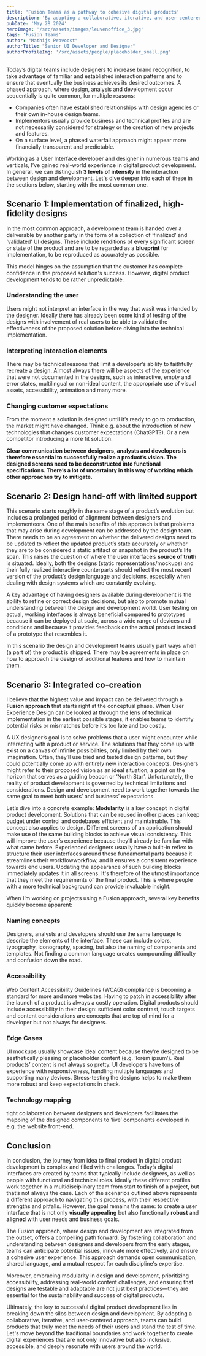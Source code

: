 ```yaml
---
title: 'Fusion Teams as a pathway to cohesive digital products'
description: 'By adopting a collaborative, iterative, and user-centered approach, teams can build products that truly meet the needs of their users and stand the test of time.'
pubDate: 'May 28 2024'
heroImage: '/src/assets/images/leuvenoffice_3.jpg'
tags: 'Fusion Teams'
author: "Mathijs Provoost"
authorTitle: "Senior UI Developer and Designer"
authorProfileImg: '/src/assets/people/placeholder_small.png'
---
```


<LayoutSection backgroundColor="dark">
    <p>Today’s digital teams include designers to increase brand recognition, to take advantage of familiar and established interaction patterns and to ensure that eventually the business achieves its desired outcomes. A phased approach, where design, analysis and development occur sequentially is quite common, for multiple reasons:</p>
    <ul>
        <li>Companies often have established relationships with design agencies or their own in-house design teams.</li>
        <li>Implementors usually provide business and technical profiles and are not necessarily considered for strategy or the creation of new projects and features.</li>
        <li>On a surface level, a phased waterfall approach might appear more financially transparent and predictable.</li>
    </ul>
    <p>Working as a User Interface developer and designer in numerous teams and verticals, I’ve gained real-world experience in digital product development. In general, we can distinguish <strong>3 levels of intensity</strong> in the interaction between design and development. Let's dive deeper into each of these in the sections below, starting with the most common one.</p>
</LayoutSection>

<LayoutSection>
    <h2>Scenario 1: Implementation of finalized, high-fidelity designs </h2>
    <p>In the most common approach, a development team is handed over a deliverable by another party in the form of a collection of ‘finalized’ and ‘validated’ UI designs. These include renditions of every significant screen or state of the product and are to be regarded as a <strong>blueprint</strong> for implementation, to be reproduced as accurately as possible.</p>
    <p>This model hinges on the assumption that the customer has complete confidence in the proposed solution's success. However, digital product development tends to be rather unpredictable.</p>
    <h3>Understanding the user</h3>
    <p>Users might not interpret an interface in the way that wasit was intended by the designer. Ideally there has already been some kind of testing of the designs with involvement of real users to be able to validate the effectiveness of the proposed solution before diving into the technical implementation.</p>
    <h3>Interpreting interaction elements</h3>
    <p>There may be technical reasons that limit a developer’s ability to faithfully recreate a design. Almost always there will be aspects of the experience that were not documented in the designs, such as interactive, empty and error states, multilingual or non-ideal content, the appropriate use of visual assets, accessibility, animation and many more.</p>
    <h3>Changing customer expectations</h3>
    <p>From the moment a solution is designed until it’s ready to go to production, the market might have changed. Think e.g. about the introduction of new technologies that changes customer expectations (ChatGPT?). Or a new competitor introducing a more fit solution.</p>
    <p><strong>Clear communication between designers, analysts and developers is therefore essential to successfully realize a product’s vision. The designed screens need to be deconstructed into functional specifications. There’s a lot of uncertainty in this way of working which other approaches try to mitigate.</strong></p>
    <h2>Scenario 2: Design hand-off with limited support </h2>
    <p>This scenario starts roughly in the same stage of a product’s evolution but includes a prolonged period of alignment between designers and implementeors. One of the main benefits of this approach is that problems that may arise during development can be addressed by the design team. There needs to be an agreement on whether the delivered designs need to be updated to reflect the updated product’s state accurately or whether they are to be considered a static artifact or snapshot in the product’s life span. This raises the question of where the user interface’s <strong>source of truth</strong> is situated. Ideally, both the designs (static representations/mockups) and their fully realized interactive counterparts should reflect the most recent version of the product’s design language and decisions, especially when dealing with design systems which are constantly evolving.</p>
    <p>A key advantage of having designers available during development is the ability to refine or correct design decisions, but also to promote mutual understanding between the design and development world. User testing on actual, working interfaces is always beneficial compared to prototypes because it can be deployed at scale, across a wide range of devices and conditions and because it provides feedback on the actual product instead of a prototype that resembles it.</p>
    <p>In this scenario the design and development teams usually part ways when (a part of) the product is shipped. There may be agreements in place on how to approach the design of additional features and how to maintain them.</p>
    <h2>Scenario 3: Integrated co-creation </h2>
    <p>I believe that the highest value and impact can be delivered through a <strong>Fusion approach</strong> that starts right at the conceptual phase. When User Experience Design can be looked at through the lens of technical implementation in the earliest possible stages, it enables teams to identify potential risks or mismatches before it’s too late and too costly.</p>
    <p>A UX designer’s goal is to solve problems that a user might encounter while interacting with a product or service. The solutions that they come up with exist on a canvas of infinite possibilities, only limited by their own imagination. Often, they’ll use tried and tested design patterns, but they could potentially come up with entirely new interaction concepts. Designers might refer to their proposed vision as an ideal situation, a point on the horizon that serves as a guiding beacon or ‘North Star’. Unfortunately, the reality of product development is governed by technical limitations and considerations. Design and development need to work together towards the same goal to meet both users’ and business’ expectations.</p>
    <p>Let’s dive into a concrete example: <strong>Modularity</strong> is a key concept in digital product development. Solutions that can be reused in other places can keep budget under control and codebases efficient and maintainable. This concept also applies to design. Different screens of an application should make use of the same building blocks to achieve visual consistency. This will improve the user’s experience because they’ll already be familiar with what came before. Experienced designers usually have a built-in reflex to structure their user interfaces around these fundamental parts because it streamlines their workflowworkflow, and it ensures a consistent experience towards end users. Updating the appearance of such building blocks immediately updates it in all screens. It's therefore of the utmost importance that they meet the requirements of the final product. This is where people with a more technical background can provide invaluable insight.</p>
    <p>When I’m working on projects using a Fusion approach, several key benefits quickly become apparent:</p>
    <h3>Naming concepts</h3>
    <p>Designers, analysts and developers should use the same language to describe the elements of the interface. These can include colors, typography, iconography, spacing, but also the naming of components and templates. Not finding a common language creates compounding difficulty and confusion down the road.</p>
    <ContentImage loading="lazy" class='mx-auto shadow-xl shadow-primary/20 rounded-xl overflow-hidden'
            src='/src/assets/images/insights/design-pillars/naming_concepts.png' 
            alt=''
            width="1349"
            height="504"
    />
    <h3>Accessibility</h3>
    <p>Web Content Accessibility Guidelines (WCAG) compliance is becoming a standard for more and more websites. Having to patch in accessibility after the launch of a product is always a costly operation. Digital products should include accessibility in their design: sufficient color contrast, touch targets and content considerations are concepts that are top of mind for a developer but not always for designers.</p>
    <ContentImage loading="lazy" class='mx-auto shadow-xl shadow-primary/20 rounded-xl overflow-hidden'
            src='/src/assets/images/insights/design-pillars/accessibility.png' 
            width="729"
            height="297"
    />
    <h3>Edge Cases</h3>
    <p>UI mockups usually showcase ideal content because they’re designed to be aesthetically pleasing or placeholder content (e.g. ‘lorem ipsum’). Real products’ content is not always so pretty. UI developers have tons of experience with responsiveness, handling multiple languages and supporting many devices. Stress-testing the designs helps to make them more robust and keep expectations in check.</p>
     <ContentImage loading="lazy" class='mx-auto shadow-xl shadow-primary/20 rounded-xl overflow-hidden'
            src='/src/assets/images/insights/design-pillars/edge_cases.png' 
            width="139"
            height="244"
    />
    <h3>Technology mapping</h3>
    <p>tight collaboration between designers and developers facilitates the mapping of the designed components to ‘live’ components developed in e.g. the website front-end.</p>
    <ContentImage loading="lazy" class='mx-auto shadow-xl shadow-primary/20 rounded-xl overflow-hidden'
             src='/src/assets/images/insights/design-pillars/cms.png' 
            width="271"
            height="220"
    />
</LayoutSection>

<LayoutSection backgroundColor="dark">
        <h2>Conclusion</h2>
            <p>In conclusion, the journey from idea to final product in digital product development is complex and filled with challenges. Today’s digital interfaces are created by teams that typically include designers, as well as people with functional and technical roles. Ideally these different profiles work together in a multidisciplinary team from start to finish of a project, but that’s not always the case. Each of the scenarios outlined above represents a different approach to navigating this process, with their respective strengths and pitfalls. However, the goal remains the same: to create a user interface that is not only <strong>visually appealing</strong> but also functionally <strong>robust</strong> and <strong>aligned</strong> with user needs and business goals.</p>
            <p>The Fusion approach, where design and development are integrated from the outset, offers a compelling path forward. By fostering collaboration and understanding between designers and developers from the early stages, teams can anticipate potential issues, innovate more effectively, and ensure a cohesive user experience. This approach demands open communication, shared language, and a mutual respect for each discipline's expertise.</p>
            <p>Moreover, embracing modularity in design and development, prioritizing accessibility, addressing real-world content challenges, and ensuring that designs are testable and adaptable are not just best practices—they are essential for the sustainability and success of digital products.</p>
            <p>Ultimately, the key to successful digital product development lies in breaking down the silos between design and development. By adopting a collaborative, iterative, and user-centered approach, teams can build products that truly meet the needs of their users and stand the test of time. Let's move beyond the traditional boundaries and work together to create digital experiences that are not only innovative but also inclusive, accessible, and deeply resonate with users around the world.</p>
</LayoutSection>
